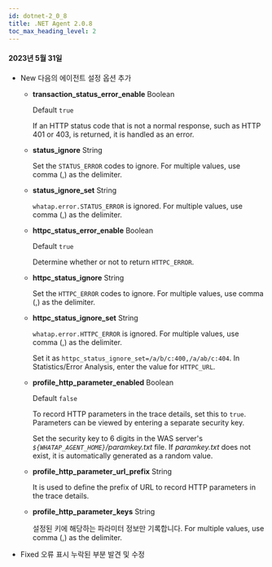 ```yaml
---
id: dotnet-2_0_8
title: .NET Agent 2.0.8
toc_max_heading_level: 2
---
```


#### 2023년 5월 31일

-   <Status>New</Status> 다음의 에이전트 설정 옵션 추가

    -   **transaction_status_error_enable** <span class='type'>Boolean</span>

        Default `true`

        If an HTTP status code that is not a normal response, such as HTTP 401 or 403, is returned, it is handled as an error.

    -   **status_ignore** <span class='type'>String</span>

        Set the `STATUS_ERROR` codes to ignore. For multiple values, use comma (,) as the delimiter.

    -   **status_ignore_set** <span class='type'>String</span>

        `whatap.error.STATUS_ERROR` is ignored. For multiple values, use comma (,) as the delimiter.

    -   **httpc_status_error_enable** <span class='type'>Boolean</span>

        Default `true`

        Determine whether or not to return `HTTPC_ERROR`.

    -   **httpc_status_ignore** <span class='type'>String</span>

        Set the `HTTPC_ERROR` codes to ignore. For multiple values, use comma (,) as the delimiter.

    -   **httpc_status_ignore_set** <span class='type'>String</span>

        `whatap.error.HTTPC_ERROR` is ignored. For multiple values, use comma (,) as the delimiter.

        Set it as `httpc_status_ignore_set=/a/b/c:400,/a/ab/c:404`. In Statistics/Error Analysis, enter the value for `HTTPC_URL`.

    -   **profile_http_parameter_enabled** <span class='type'>Boolean</span>

        Default `false`

        To record HTTP parameters in the trace details, set this to `true`. Parameters can be viewed by entering a separate security key.   

        Set the security key to 6 digits in the WAS server's _`${WHATAP_AGENT_HOME}`/paramkey.txt_ file. If _paramkey.txt_ does not exist, it is automatically generated as a random value.

    -   **profile_http_parameter_url_prefix** <span class='type'>String</span>

        It is used to define the prefix of URL to record HTTP parameters in the trace details.

    -   **profile_http_parameter_keys** <span class='type'>String</span>

        설정된 키에 해당하는 파라미터 정보만 기록합니다. For multiple values, use comma (,) as the delimiter.

-   <Status>Fixed</Status> 오류 표시 누락된 부분 발견 및 수정

